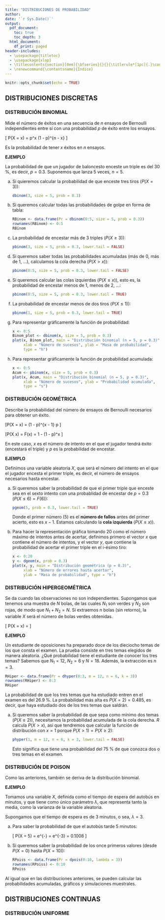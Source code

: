 ```yaml
---
title: "DISTRIBUCIONES DE PROBABILIDAD"
author: 
date: '`r Sys.Date()`'
output:
  pdf_document:
    toc: true
    toc_depth: 3
  html_document:
    df_print: paged
header-includes:
  - \usepackage{titletoc}
  - \usepackage{xlop}
  - \titlecontents{section}[0em]{\bfseries}{}{}{\titlerule*[1pc]{.}\contentspage}
  - \renewcommand{\contentsname}{Índice}
---
```


```r
knitr::opts_chunk$set(echo = TRUE)
```

\newpage

## DISTRIBUCIONES DISCRETAS

\vspace{12pt}
### DISTRIBUCIÓN BINOMIAL

Mide el número de éxitos en una secuencia de $n$ ensayos de Bernoulli independientes entre sí con una probabilidad $p$ de éxito entre los ensayos.

\[ P(X = x) = \binom{n}{x} p^x (1 - p)^{n - x} \]

Es la probabilidad de tener $x$ éxitos en $n$ ensayos.

**EJEMPLO**

La probabilidad de que un jugador de baloncesto enceste un triple es del 30 %, es decir, $p = 0.3$. Suponemos que lanza $5$ veces, $n = 5$.

a) Si quieremos calcular la probabilidad de que enceste tres tiros $(P(X = 3))$:

    ```r
    dbinom(3, size = 5, prob = 0.3)
    ```

b) Si queremos calcular todas las probabilidades de golpe en forma de tabla:

    ```r
    RBinom <- data.frame(Pr = dbinom(0:5, size = 5, prob = 0.3))
    rownames(RBinom) <- 0:5
    RBinom
    ```

c) La probabilidad de encestar más de $3$ triples $(P(X \geq 3))$:

    ```r
    pbinom(3, size = 5, prob = 0.3, lower.tail = FALSE)
    ```

d) Si queremos saber todas las probabilidades acumuladas (más de $0$, más de $1$, ...), calculamos la cola derecha $(P(X > x))$:

    ```r
    pbinom(0:5, size = 5, prob = 0.3, lower.tail = FALSE)
    ```

e) Si queremos calcular las colas izquierdas $(P(X \leq x))$, esto es, la probabilidad de encestar menos de $1$, menos de $2$, ...:

    ```r
    pbinom(0:5, size = 5, prob = 0.3, lower.tail = TRUE)
    ```

f) La probabilidad de encestar menos de dos tiros $(P(X \leq 1))$:

    ```r
    pbinom(1, size = 5, prob = 0.3, lower.tail = TRUE)
    ```

g) Para representar gráficamente la función de probabilidad:

    ```r
    x <- 0:5
    Binom_plot <- dbinom(x, size = 5, prob = 0.3)
    plot(x, Binom_plot, main = "Distribución binomial (n = 5, p = 0.3)",
         xlab = "Número de sucesos", ylab = "Masa de probabilidad",
         type = "h")
    ```

h) Para representar gráficamente la función de probabilidad acumulada:

    ```r
    x <- 0:5
    Acum <- pbinom(x, size = 5, prob = 0.3)
    plot(x, Acum, main = "Distribución binomial (n = 5, p = 0.3)",
         xlab = "Número de sucesos", ylab = "Probabilidad acumulada",
         type = "s")
    ```

### DISTRIBUCIÓN GEOMÉTRICA

Describe la probabilidad del número de ensayos de Bernoulli necesarios para obtener un éxito.

\[P(X = x) = (1 - p)^{x - 1} p \]

\[P(X \leq x) = F(x) = 1 - (1 - p)^x \]

En este caso, $x$ es el número de intento en el que el jugador tendrá éxito (encestará el triple) y $p$ es la probabilidad de encestar.

**EJEMPLO**

Definimos una variable aleatoria $X$, que será el número del intento en el que el jugador encesta el primer triple, es decir, el número de ensayos necesarios hasta encestar.

a) Si queremos saber la probabilidad de que el primer triple que enceste sea en el sexto intento con una probablidad de encestar de $p = 0.3$ $(P(X \leq 6) = F(6))$:

    ```r
    pgeom(5, prob = 0.3, lower.tail = TRUE)
    ```

    Donde el primer número $(5)$ es el **número de fallos** antes del primer acierto, esto es $x - 1$. Estamos calculando la **cola izquierda** $(P(X \leq x))$.

b) Para hacer la representación gráfica tomando $20$ como el número máximo de intentos antes de acertar, definimos primero el vector $x$ que contiene el número de intentos, y el vector $y$, que contiene la probabilidad de acertar el primer triple en el i-ésimo tiro:

    ```r
    x <- 0:20
    y <- dgeom(x, prob = 0.3)
    plot(x, y, main = "Distribución geométrica (p = 0.3)",
         xlab = "Número de errores hasta acertar", 
         ylab = "Masa de probabilidad", type = "h")
    ```

### DISTRIBUCIÓN HIPERGEOMÉTRICA

Se da cuando las observaciones no son independientes. Supongamos que tenemos una muestra de $N$ bolas, de las cuales $N_1$ son verdes y $N_2$ son rojas, de modo que $N_1 + N_2 = N$. Si extraemos $n$ bolas (sin retorno), la variable $X$ será el número de bolas verdes obtenidas.

\[ P(X = x) = \frac{\binom{N_1}{x} \binom{N_2}{n - x}}{\binom{N}{n}} \]

**EJEMPLO**

Un estudiante de oposiciones ha preparado doce de los dieciocho temas de los que consta el examen. La prueba consiste en tres temas elegidos de manera aleatoria. ¿Qué probabilidad tiene el estudiante de conocer los tres temas? Sabemos que $N_1 = 12$, $N_2 = 6$ y $N = 18$. Además, la extracción es $n = 3$.

```r
RHiper <- data.frame(Pr = dhyper(0:3, m = 12, n = 6, k = 3))
rownames(RHiper) <- 0:3
RHiper
```

La probabilidad de que los tres temas que ha estudiado entren en el examen es del $26.9 \; \%$. La probabilidad más alta es $P(X = 2) = 0.485$, es decir, que haya estudiado dos de los tres temas que saldrán.

a) Si queremos saber la probabilidad de que sepa como mínimo dos temas $(P(X \geq 2))$, necesitamos la probabilidad acumulada de la cola derecha. $R$ calcula $P(X > x)$, así que tendremos que calcular la función de distribución con $x = 1$ porque $P(X > 1) = P(X \geq 2)$:

    ```r
    phyper(1, m = 12, n = 6, k = 3, lower.tail = FALSE)
    ```

    Esto significa que tiene una probabilidad del $75 \; \%$ de que conozca dos o tres temas en el examen.

### DISTRIBUCIÓN DE POISON

Como las anteriores, también se deriva de la distribución binomial.

**EJEMPLO**

Tomamos una variable $X$, definida como el tiempo de espera del autobús en minutos, y que tiene como único parámetro $\lambda$, que representa tanto la media, como la varianza de la variable aleatoria.

Supongamos que el tiempo de espera es de $3$ minutos, o sea, $\lambda = 3$.

a) Para saber la probabilidad de que el autobús tarde $5$ minutos:

    \[ P(X = 5) = \frac{\lambda^k}{k!}e^{-\lambda} = \frac{3^5}{5!}e^{-3} = 0.1008 \]

b) Si queremos saber la probabilidad de los once primeros valores (desde $P(X = 0)$ hasta $P(X = 10)$):

    ```r
    RPoiss <- data.frame(Pr = dpois(0:10, lambda = 3))
    rownames(RPoiss) <- 0:10
    RPoiss
    ```

Al igual que en las distribuciones anteriores, se pueden calcular las probabilidades acumuladas, gráficos y simulaciones muestrales.

\newpage

## DISTRIBUCIONES CONTINUAS

\vspace{12pt}
### DISTRIBUCIÓN UNIFORME

